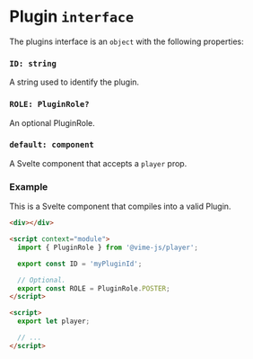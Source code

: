 
<Meta title="API/Plugin" />

# Plugin `interface`

The plugins interface is an `object` with the following properties:

### `ID: string`

A string used to identify the plugin.

### `ROLE: PluginRole?`

An optional <LinkTo kind="api-pluginrole--page">PluginRole</LinkTo>.

### `default: component`

A Svelte component that accepts a `player` prop.

### Example

This is a Svelte component that compiles into a valid Plugin.

```html
<div></div>

<script context="module">
  import { PluginRole } from '@vime-js/player';

  export const ID = 'myPluginId';

  // Optional.
  export const ROLE = PluginRole.POSTER;
</script>

<script>
  export let player;

  // ...
</script>
```
